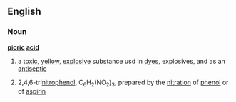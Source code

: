 ==English==
===Noun===
{{wikipedia}}
'''[[picric]] [[acid]]'''
# a [[toxic]], [[yellow]], [[explosive]] substance usd in [[dye]]s, explosives, and as an [[antiseptic]]
#{{chemistry}} 2,4,6-tri[[nitro]][[phenol]], C<sub>6</sub>H<sub>2</sub>(NO<sub>2</sub>)<sub>3</sub>, prepared by the [[nitration]] of [[phenol]] or of [[aspirin]]